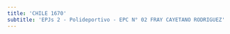 ```yaml
---
title: 'CHILE 1670'
subtitle: 'EPJs 2 - Polideportivo - EPC N° 02 FRAY CAYETANO RODRIGUEZ'
---
```



